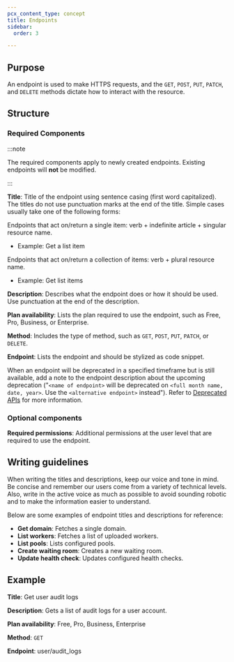 ```yaml
---
pcx_content_type: concept
title: Endpoints
sidebar:
  order: 3

---
```


## Purpose

An endpoint is used to make HTTPS requests, and the `GET`, `POST`, `PUT`, `PATCH`, and `DELETE` methods dictate how to interact with the resource.

## Structure

### Required Components

:::note


The required components apply to newly created endpoints. Existing endpoints will **not** be modified.


:::

**Title**: Title of the endpoint using sentence casing (first word capitalized). The titles do not use punctuation marks at the end of the title. Simple cases usually take one of the following forms:

Endpoints that act on/return a single item: verb + indefinite article + singular resource name.

* Example: Get a list item

Endpoints that act on/return a collection of items: verb + plural resource name.

* Example: Get list items

**Description**: Describes what the endpoint does or how it should be used. Use punctuation at the end of the description.

**Plan availability**: Lists the plan required to use the endpoint, such as Free, Pro, Business, or Enterprise.

**Method**: Includes the type of method, such as `GET`, `POST`, `PUT`, `PATCH`, or `DELETE`.

**Endpoint**: Lists the endpoint and should be stylized as code snippet.

When an endpoint will be deprecated in a specified timeframe but is still available, add a note to the endpoint description about the upcoming deprecation ("`<name of endpoint>` will be deprecated on `<full month name, date, year>`. Use the `<alternative endpoint>` instead"). Refer to [Deprecated APIs](/style-guide/api-content-strategy/api-content-types/deprecated-apis/) for more information.

### Optional components

**Required permissions**: Additional permissions at the user level that are required to use the endpoint.

## Writing guidelines

When writing the titles and descriptions, keep our voice and tone in mind. Be concise and remember our users come from a variety of technical levels. Also, write in the active voice as much as possible to avoid sounding robotic and to make the information easier to understand.

Below are some examples of endpoint titles and descriptions for reference:

* **Get domain**: Fetches a single domain.
* **List workers**: Fetches a list of uploaded workers.
* **List pools**: Lists configured pools.
* **Create waiting room**: Creates a new waiting room.
* **Update health check**: Updates configured health checks.

## Example

**Title**: Get user audit logs

**Description**: Gets a list of audit logs for a user account.

**Plan availability**: Free, Pro, Business, Enterprise

**Method**: `GET`

**Endpoint**: user/audit\_logs

